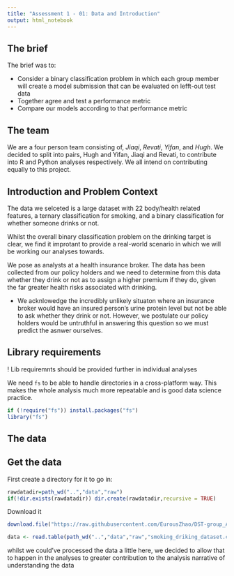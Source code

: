 ---
title: "Assessment 1 - 01: Data and Introduction"
output: html_notebook
---

## The brief

The brief was to:

* Consider a binary classification problem in which each group member will create a model submission that can be evaluated on lefft-out test data
* Together agree and test a performance metric
* Compare our models according to that performance metric

## The team

We are a four person team consisting of, *Jiaqi*, *Revati*, *Yifan*, and *Hugh*. We decided to split into pairs, Hugh and Yifan, Jiaqi and Revati, to contribute into R and Python analyses respectively. We all intend on contributing equally to this project.

## Introduction and Problem Context

The data we selceted is a large dataset with 22 body/health related features, a ternary classification for smoking, and a binary classification for whether someone drinks or not.

Whilst the overall binary classification problem on the drinking target is clear, we find it improtant to provide a real-world scenario in which we will be working our analyses towards. 

We pose as analysts at a health insurance broker. The data has been collected from our policy holders and we need to determine from this data whether they drink or not as to assign a higher premium if they do, given the far greater health risks associated with drinking.

* We acknlowedge the incredibly unlikely situaton where an insurance broker would have an insured person's urine protein level but not be able to ask whether they drink or not. However, we postulate our policy holders would be untruthful in answering this question so we must predict the asnwer ourselves.

## Library requirements

  ! Lib requiremnts should be provided further in individual analyses

We need `fs` to be able to handle directories in a cross-platform way. This makes the whole analysis much more repeatable and is good data science practice.

```{r}
if (!require("fs")) install.packages("fs")
library("fs")
```

## The data



## Get the data

First create a directory for it to go in:
```{r}
rawdatadir=path_wd("..","data","raw")
if(!dir.exists(rawdatadir)) dir.create(rawdatadir,recursive = TRUE)
```

Download it
```{r}
download.file("https://raw.githubusercontent.com/EurousZhao/DST-group_A1/main/Datasets/smoking_driking_dataset.csv",path_wd("..","data","raw","smoking_driking_dataset.csv"))
```

```{r}
data <- read.table(path_wd("..","data","raw","smoking_driking_dataset.csv"),header=TRUE, sep = ",")
```

whilst we could've processed the data a little here, we decided to allow that to happen in the analyses to greater contribution to the analysis narrative of understanding the data
